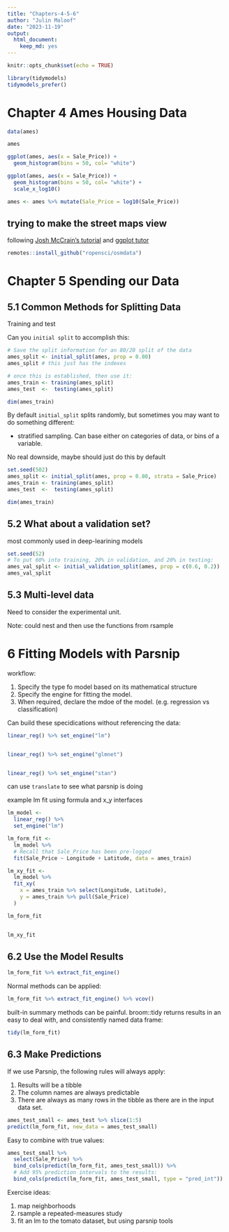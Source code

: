 ```yaml
---
title: "Chapters-4-5-6"
author: "Julin Maloof"
date: "2023-11-19"
output: 
  html_document: 
    keep_md: yes
---
```


```r
knitr::opts_chunk$set(echo = TRUE)
```

```r
library(tidymodels)
tidymodels_prefer()
```


# Chapter 4 Ames Housing Data

```r
data(ames)

ames
```

```r
ggplot(ames, aes(x = Sale_Price)) + 
  geom_histogram(bins = 50, col= "white")
```

```r
ggplot(ames, aes(x = Sale_Price)) + 
  geom_histogram(bins = 50, col= "white") +
  scale_x_log10()
```

```r
ames <- ames %>% mutate(Sale_Price = log10(Sale_Price))
```

## trying to make the street maps view

following [Josh McCrain's tutorial](https://joshuamccrain.com/tutorials/maps/streets_tutorial.html) and [ggplot tutor](https://ggplot2tutor.com/tutorials/streetmaps)

```r
remotes::install_github("ropensci/osmdata")
```

# Chapter 5 Spending our Data

## 5.1 Common Methods for Splitting Data

Training and test

Can you `initial split` to accomplish this:

```r
# Save the split information for an 80/20 split of the data
ames_split <- initial_split(ames, prop = 0.80)
ames_split # this just has the indexes

# once this is established, then use it:
ames_train <- training(ames_split)
ames_test  <-  testing(ames_split)

dim(ames_train)

```

By default `initial_split` splits randomly, but sometimes you may want to do something different:

* stratified sampling.  Can base either on categories of data, or bins of a variable.

No real downside, maybe should just do this by default

```r
set.seed(502)
ames_split <- initial_split(ames, prop = 0.80, strata = Sale_Price)
ames_train <- training(ames_split)
ames_test  <-  testing(ames_split)

dim(ames_train)
```

## 5.2 What about a validation set?

most commonly used in deep-learining models

```r
set.seed(52)
# To put 60% into training, 20% in validation, and 20% in testing:
ames_val_split <- initial_validation_split(ames, prop = c(0.6, 0.2))
ames_val_split

```

## 5.3 Multi-level data

Need to consider the experimental unit.

Note: could nest and then use the functions from rsample

# 6 Fitting Models with Parsnip

workflow:

1. Specify the type fo model based on its mathematical structure
2. Specify the engine for fitting the model.
3. When required, declare the mdoe of the model.  (e.g. regression vs classification)

Can build these specidications without referencing the data:

```r

linear_reg() %>% set_engine("lm")


linear_reg() %>% set_engine("glmnet") 


linear_reg() %>% set_engine("stan")

```

can use `translate` to see what parsnip is doing

example lm fit using formula and x_y interfaces
```r
lm_model <- 
  linear_reg() %>% 
  set_engine("lm")

lm_form_fit <- 
  lm_model %>% 
  # Recall that Sale_Price has been pre-logged
  fit(Sale_Price ~ Longitude + Latitude, data = ames_train)

lm_xy_fit <- 
  lm_model %>% 
  fit_xy(
    x = ames_train %>% select(Longitude, Latitude),
    y = ames_train %>% pull(Sale_Price)
  )

lm_form_fit


lm_xy_fit

```

## 6.2 Use the Model Results

```r
lm_form_fit %>% extract_fit_engine()

```
Normal methods can be applied:

```r
lm_form_fit %>% extract_fit_engine() %>% vcov()

```
built-in summary methods can be painful.  broom::tidy returns results in an easy to deal with, and consistently named data frame:

```r
tidy(lm_form_fit)

```

## 6.3 Make Predictions

If we use Parsnip, the following rules will always apply:

1. Results will be a tibble
2. The column names are always predictable
3. There are always as many rows in the tibble as there are in the input data set.

```r
ames_test_small <- ames_test %>% slice(1:5)
predict(lm_form_fit, new_data = ames_test_small)
```

Easy to combine with true values:

```r
ames_test_small %>% 
  select(Sale_Price) %>% 
  bind_cols(predict(lm_form_fit, ames_test_small)) %>% 
  # Add 95% prediction intervals to the results:
  bind_cols(predict(lm_form_fit, ames_test_small, type = "pred_int")) 
```

Exercise ideas:

1. map neighborhoods
2. rsample a repeated-measures study
3. fit an lm to the tomato dataset, but using parsnip tools



